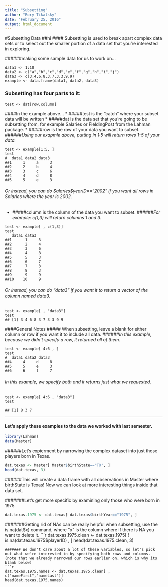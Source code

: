 ```yaml
---
title: "Subsetting"
author: "Rory Tikalsky"
date: "February 25, 2016"
output: html_document
---
```


#Subsetting Data
##hi
#### Subsetting is used to break apart complex data sets or to select out the smaller portion of a data set that you're interested in exploring.


######making some sample data for us to work on...
```
data1 <- 1:10
data2 <- c("a","b","c","d","e","f","g","h","i","j")
data3 <- c(3,4,6,8,3,7,3,3,9,9)
example <- data.frame(data1, data2, data3)
```

### Subsetting has four parts to it:
```
test <- dat[row,column]
```

####In the example above... 
* #####test is the "catch" where your subset data will be written
* #####dat is the data set that you're going to be subsetting from, for example Salaries or FieldingPost from the Lahman package.
* #####row is the row of your data you want to subset. 
######_Using our exapmle above, putting in 1:5 will return rows 1-5 of your data._
```
test <- example[1:5, ]
test
#  data1 data2 data3
##1     1     a     3
##2     2     b     4
##3     3     c     6
##4     4     d     8
##5     5     e     3
```
###### Or instead, you can do Salaries$yearID=="2002" if you want all rows in Salaries where the year is 2002.

* #####column is the column of the data you want to subset.
######_For example: c(1,3) will return columns 1 and 3._
```
test <- example[ , c(1,3)]
test
   data1 data3
##1      1     3
##2      2     4
##3      3     6
##4      4     8
##5      5     3
##6      6     7
##7      7     3
##8      8     3
##9      9     9
##10    10     9
```
###### _Or instead, you can do "data3" if you want it to return a vector of the column named data3._
```
test <- example[ , "data3"]
test
## [1] 3 4 6 8 3 7 3 3 9 9
```

####General Notes
##### When subsetting, leave a blank for either column or row if you want it to include all data.
######_In this example, because we didn't specify a row, it returned all of them._
```
test <- example[ 4:6 , ]
test
#  data1 data2 data3
##4     4     d     8
##5     5     e     3
##6     6     f     7
```
###### _In this example, we specify both and it returns just what we requested._
```
test <- example[ 4:6 , "data3"]
test

## [1] 8 3 7
```

------

#### Let's apply these examples to the data we worked with last semester.

```r
library(Lahman)
data(Master)
```

######Let's expierment by narrowing the complex dataset into just those players born in Texas.
```r
dat.texas <- Master[ Master$birthState=="TX", ]
head(dat.texas, 3)
```
######This will create a data frame with all observations in Master where birthState is Texas! Now we can look at more interesting things inside that data set.


#######Let's get more specific by examining only those who were born in 1975
```r
dat.texas.1975 <- dat.texas[ dat.texas$birthYear=="1975", ]
```
#######Getting rid of NAs can be really helpful when subsetting, use the is.na(dat$x) command, where "x" is the column where if there is NA you want to delete it.
```r
dat.texas.1975.clean <- dat.texas.1975[ ! is.na(dat.texas.1975$playerID) , ]
head(dat.texas.1975.clean, 3)
```
####### We don't care about a lot of these variables, so let's pick out what we're interested in by specifying both rows and columns. (note that we already narrowed our rows earlier on, which is why its blank below)
```r
dat.texas.1975.names <- dat.texas.1975.clean[ , c("nameFirst","nameLast")]
head(dat.texas.1975.names)
```

